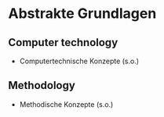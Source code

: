 # Abstrakte Grundlagen {#sec-teaching-foundations}

## Computer technology {#sec-teaching-foundations-computer}

-   Computertechnische Konzepte (s.o.)


## Methodology {#sec-teaching-foundations-methods}


-   Methodische Konzepte (s.o.)
